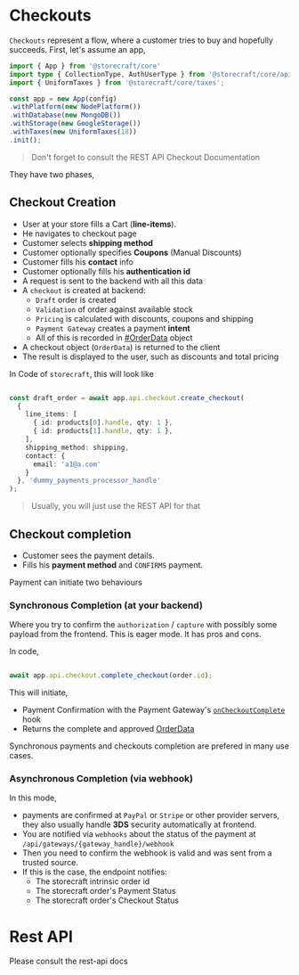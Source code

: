 # Checkouts

`Checkouts` represent a flow, where a customer tries to buy and hopefully succeeds. 
First, let's assume an app,

```ts
import { App } from '@storecraft/core'
import type { CollectionType, AuthUserType } from '@storecraft/core/api'
import { UniformTaxes } from '@storecraft/core/taxes';

const app = new App(config)
.withPlatform(new NodePlatform())
.withDatabase(new MongoDB())
.withStorage(new GoogleStorage())
.withTaxes(new UniformTaxes(18))
.init();
```

> Don't forget to consult the REST API Checkout Documentation

They have two phases,

## Checkout Creation

- User at your store fills a Cart (**line-items**).
- He navigates to checkout page
- Customer selects **shipping method**
- Customer optionally specifies **Coupons** (Manual Discounts)
- Customer fills his **contact** info
- Customer optionally fills his **authentication id**
- A request is sent to the backend with all this data
- A `checkout` is created at backend:
  * `Draft` order is created
  * `Validation` of order against available stock
  * `Pricing` is calculated with discounts, coupons and shipping
  * `Payment Gateway` creates a payment **intent**
  * All of this is recorded in [#OrderData](schema/defintions#OrderData) object
- A checkout object (`OrderData`) is returned to the client
- The result is displayed to the user, such as discounts and total pricing

In Code of `storecraft`,  this will look like

```ts

const draft_order = await app.api.checkout.create_checkout(
  {
    line_items: [
      { id: products[0].handle, qty: 1 },
      { id: products[1].handle, qty: 1 },
    ],
    shipping_method: shipping,
    contact: {
      email: 'a1@a.com'
    }
  }, 'dummy_payments_processor_handle'
);


```

> Usually, you will just use the REST API for that

## Checkout completion
- Customer sees the payment details. 
- Fills his **payment method** and `CONFIRMS` payment. 

Payment can initiate two behaviours

### Synchronous Completion (at your backend)

Where you try to confirm the `authorization` / `capture` with possibly some payload
from the frontend. This is eager mode. It has pros and cons.

In code, 

```ts

await app.api.checkout.complete_checkout(order.id);

```

This will initiate,
- Payment Confirmation with the Payment Gateway's [`onCheckoutComplete`](/) hook
- Returns the complete and approved [OrderData]()

Synchronous payments and checkouts completion are prefered in many use cases.

### Asynchronous Completion (via webhook)

In this mode, 

- payments are confirmed at `PayPal` or `Stripe` or other provider servers, they also
usually handle **3DS** security automatically at frontend.
- You are notified via `webhooks` about the status of the payment at `/api/gateways/{gateway_handle}/webhook`
- Then you need to confirm the webhook is valid and was sent from a trusted source.
- If this is the case, the endpoint notifies:
  - The storecraft intrinsic order id
  - The storecraft order's Payment Status
  - The storecraft order's Checkout Status

# Rest API

Please consult the rest-api docs
